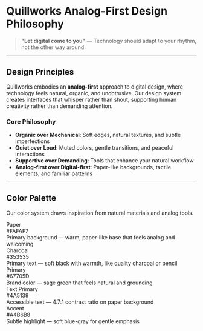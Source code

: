
<Meta title="Documentation/Analog-First" />

# Quillworks Analog-First Design Philosophy

> **"Let digital come to you"** — Technology should adapt to your rhythm, not the other way around.

---

## Design Principles

Quillworks embodies an **analog-first** approach to digital design, where technology feels natural, organic, and unobtrusive. Our design system creates interfaces that whisper rather than shout, supporting human creativity rather than demanding attention.

### Core Philosophy

- **Organic over Mechanical**: Soft edges, natural textures, and subtle imperfections
- **Quiet over Loud**: Muted colors, gentle transitions, and peaceful interactions  
- **Supportive over Demanding**: Tools that enhance your natural workflow
- **Analog-first over Digital-first**: Paper-like backgrounds, tactile elements, and familiar patterns

---

## Color Palette

Our color system draws inspiration from natural materials and analog tools.

<div style={{ display: 'grid', gridTemplateColumns: 'repeat(auto-fit, minmax(200px, 1fr))', gap: '1rem', margin: '2rem 0' }}>
  <div style={{ padding: '2rem', backgroundColor: '#FAFAF7', border: '1px solid #E4E5E2', borderRadius: '8px' }}>
    <div style={{ fontFamily: 'Merriweather, serif', fontSize: '1.125rem', fontWeight: '600', color: '#353535', marginBottom: '0.5rem' }}>Paper</div>
    <div style={{ fontFamily: 'Inter, sans-serif', fontSize: '0.875rem', color: '#4A5139', marginBottom: '1rem' }}>#FAFAF7</div>
    <div style={{ fontFamily: 'Inter, sans-serif', fontSize: '0.75rem', color: '#4A5568' }}>Primary background — warm, paper-like base that feels analog and welcoming</div>
  </div>

  <div style={{ padding: '2rem', backgroundColor: '#353535', border: '1px solid #E4E5E2', borderRadius: '8px' }}>
    <div style={{ fontFamily: 'Merriweather, serif', fontSize: '1.125rem', fontWeight: '600', color: '#FAFAF7', marginBottom: '0.5rem' }}>Charcoal</div>
    <div style={{ fontFamily: 'Inter, sans-serif', fontSize: '0.875rem', color: '#A4B6B8', marginBottom: '1rem' }}>#353535</div>
    <div style={{ fontFamily: 'Inter, sans-serif', fontSize: '0.75rem', color: '#A4B6B8' }}>Primary text — soft black with warmth, like quality charcoal or pencil</div>
  </div>

  <div style={{ padding: '2rem', backgroundColor: '#67705D', border: '1px solid #E4E5E2', borderRadius: '8px' }}>
    <div style={{ fontFamily: 'Merriweather, serif', fontSize: '1.125rem', fontWeight: '600', color: '#FAFAF7', marginBottom: '0.5rem' }}>Primary</div>
    <div style={{ fontFamily: 'Inter, sans-serif', fontSize: '0.875rem', color: '#FAFAF7', marginBottom: '1rem' }}>#67705D</div>
    <div style={{ fontFamily: 'Inter, sans-serif', fontSize: '0.75rem', color: '#FAFAF7' }}>Brand color — sage green that feels natural and grounding</div>
  </div>

  <div style={{ padding: '2rem', backgroundColor: '#4A5139', border: '1px solid #E4E5E2', borderRadius: '8px' }}>
    <div style={{ fontFamily: 'Merriweather, serif', fontSize: '1.125rem', fontWeight: '600', color: '#FAFAF7', marginBottom: '0.5rem' }}>Text Primary</div>
    <div style={{ fontFamily: 'Inter, sans-serif', fontSize: '0.875rem', color: '#FAFAF7', marginBottom: '1rem' }}>#4A5139</div>
    <div style={{ fontFamily: 'Inter, sans-serif', fontSize: '0.75rem', color: '#FAFAF7' }}>Accessible text — 4.7:1 contrast ratio on paper background</div>
  </div>

  <div style={{ padding: '2rem', backgroundColor: '#A4B6B8', border: '1px solid #E4E5E2', borderRadius: '8px' }}>
    <div style={{ fontFamily: 'Merriweather, serif', fontSize: '1.125rem', fontWeight: '600', color: '#353535', marginBottom: '0.5rem' }}>Accent</div>
    <div style={{ fontFamily: 'Inter, sans-serif', fontSize: '0.875rem', color: '#353535', marginBottom: '1rem' }}>#A4B6B8</div>
    <div style={{ fontFamily: 'Inter, sans-serif', fontSize: '0.75rem', color: '#353535' }}>Subtle highlight — soft blue-gray for gentle emphasis</div>
  </div>
</div>